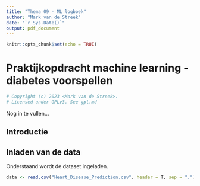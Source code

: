 ```yaml
---
title: "Thema 09 - ML logboek"
author: "Mark van de Streek"
date: "`r Sys.Date()`"
output: pdf_document
---
```


```r
knitr::opts_chunk$set(echo = TRUE)
```

# Praktijkopdracht machine learning - diabetes voorspellen

```r
# Copyright (c) 2023 <Mark van de Streek>. 
# Licensed under GPLv3. See gpl.md
```

Nog in te vullen...

## Introductie

## Inladen van de data

Onderstaand wordt de dataset ingeladen. 

```r
data <- read.csv("Heart_Disease_Prediction.csv", header = T, sep = ",")
```

